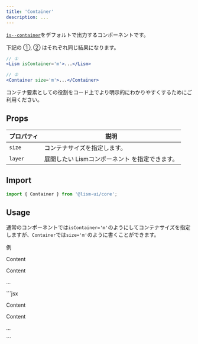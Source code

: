 ```yaml
---
title: 'Container'
description: ...
---
```



[`is--container`](/ja/css/layout-state/#is--container)をデフォルトで出力するコンポーネントです。

下記の ①, ② はそれぞれ同じ結果になります。
```jsx
// ①
<Lism isContainer='m'>...</Lism>

// ②
<Container size='m'>...</Container>
```


コンテナ要素としての役割をコード上でより明示的にわかりやすくするためにご利用ください。


## Props
| プロパティ | 説明 |
|---|---|
| `size` | コンテナサイズを指定します。|
| `layer` | 展開したい Lismコンポーネント を指定できます。|


## Import

```js
import { Container } from '@lism-ui/core';
```

## Usage

通常のコンポーネントでは`isContainer='m'`のようにしてコンテナサイズを指定しますが、`Container`では`size='m'`のように書くことができます。

<Preview>
	<PreviewTitle>例</PreviewTitle>
	<PreviewArea resize p={20}>
		<Container size='m' isFlow p='box' bgc='base-2'>
			<p>Content</p>
			<p>Content</p>
			<p>...</p>
		</Container>
	</PreviewArea>
	<PreviewCode>
		```jsx
		<Container size='m' isFlow p='box' bgc='base-2'>
			<p>Content</p>
			<p>Content</p>
			<p>...</p>
		</Container>
		```
	</PreviewCode>
</Preview>
